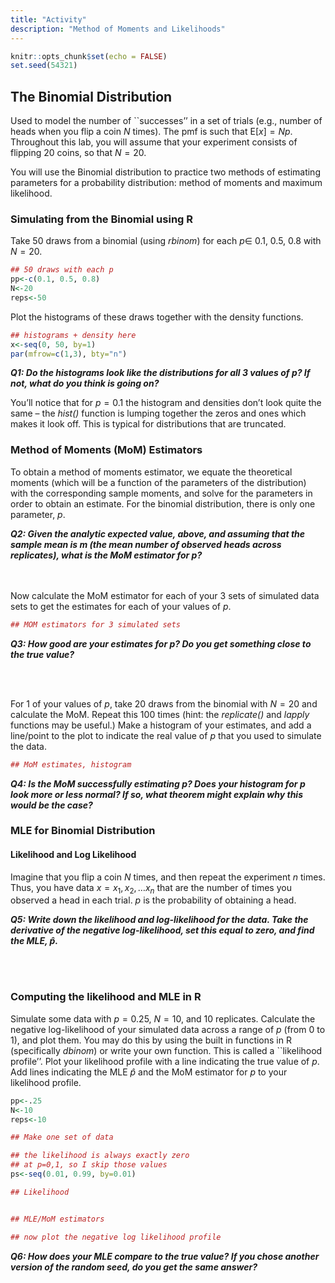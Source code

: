```yaml
---
title: "Activity"
description: "Method of Moments and Likelihoods"
---
```


```r
knitr::opts_chunk$set(echo = FALSE)
set.seed(54321)
```

## The Binomial Distribution

Used to model the number of ``successes'' in a set of trials (e.g., number of heads when you flip a coin $N$ times). The pmf is 
\begin{align*}
{N \choose x} p^x(1-p)^{N-x}
\end{align*}
such that $\mathrm{E}[x]=Np$. Throughout this lab, you will assume that your experiment consists of flipping 20 coins, so that $N=20$.

You will use the Binomial distribution to practice two methods of estimating parameters for a probability distribution: method of moments and maximum likelihood.

### Simulating from the Binomial using R

Take 50 draws from a binomial (using _rbinom_) for each $p\in$ 0.1, 0.5, 0.8 with $N=20$. 

```r
## 50 draws with each p 
pp<-c(0.1, 0.5, 0.8)
N<-20
reps<-50

```

Plot the histograms of these draws together with the density functions. 

```r
## histograms + density here
x<-seq(0, 50, by=1)
par(mfrow=c(1,3), bty="n")


```

___Q1: Do the histograms look like the distributions for all 3 values of $p$? If not, what do you think is going on?___

You'll notice that for $p=0.1$ the histogram and densities don't look quite the same -- the _hist()_ function is lumping together the zeros and ones which makes it look off. This is typical for distributions that are truncated.


### Method of Moments (MoM) Estimators

To obtain a method of moments estimator, we equate the theoretical moments (which will be a function of the parameters of the distribution) with the corresponding sample moments, and solve for the parameters in order to obtain an estimate. For the binomial distribution, there is only one parameter, $p$. 

___Q2: Given the analytic expected value, above, and assuming that the sample mean is $m$ (the mean number of observed heads across replicates), what is the MoM estimator for $p$?___

<br>
<br>
Now calculate the MoM estimator for each of your 3 sets of simulated data sets to get the estimates for each of your values of $p$.

```r
## MOM estimators for 3 simulated sets


```

___Q3: How good are your estimates for $p$? Do you get something close to the true value?___


<br>
<br>

For 1 of your values of $p$, take 20 draws from the binomial with $N=20$ and calculate the MoM. Repeat this 100 times (hint: the _replicate()_ and _lapply_ functions may be useful.) Make a histogram of your estimates, and  add a line/point to the plot to indicate the real value of $p$ that you used to simulate the data. 

```r
## MoM estimates, histogram 

```

___Q4: Is the MoM successfully estimating $p$? Does your histogram for $p$ look more or less normal? If so, what theorem might explain why this would be the case?___ 



### MLE for Binomial Distribution

#### Likelihood and Log Likelihood

Imagine that you flip a coin $N$ times, and then repeat the experiment $n$ times. Thus, you have data $x=x_1, x_2, \dots x_n$ that are the number of times you observed a head in each trial. $p$ is the probability of obtaining a head. 

___Q5: Write down the likelihood and log-likelihood for the data. Take the derivative of the negative log-likelihood, set this equal to zero, and find the MLE, $\hat{p}$.___ 

<br>
<br>

### Computing the likelihood and MLE in R

Simulate some data with $p=0.25$, $N=10$, and 10 replicates. Calculate the negative log-likelihood of your simulated data across a range of $p$ (from 0 to 1), and plot them. You may do this by using the built in functions in R (specifically _dbinom_) or write your own function. This is called a ``likelihood profile''. Plot your likelihood profile with a line indicating the true value of $p$. Add lines indicating the MLE $\hat{p}$ and the MoM estimator for $p$ to your likelihood profile. 


```r
pp<-.25
N<-10
reps<-10

## Make one set of data

## the likelihood is always exactly zero
## at p=0,1, so I skip those values
ps<-seq(0.01, 0.99, by=0.01) 

## Likelihood


## MLE/MoM estimators 

## now plot the negative log likelihood profile
```

___Q6: How does your MLE compare to the true value? If you chose another version of the random seed, do you get the same answer?___




<br>
<br>